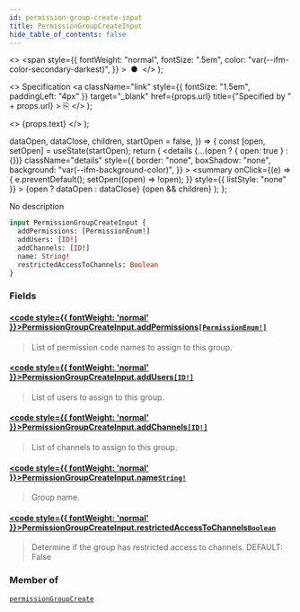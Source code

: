 ```yaml
---
id: permission-group-create-input
title: PermissionGroupCreateInput
hide_table_of_contents: false
---
```


  <>
    <span
      style={{
        fontWeight: "normal",
        fontSize: ".5em",
        color: "var(--ifm-color-secondary-darkest)",
      }}
    >
      &nbsp;●&nbsp;
    </span>
  </>
);

  <>
    Specification
    <a
      className="link"
      style={{ fontSize: "1.5em", paddingLeft: "4px" }}
      target="\_blank"
      href={props.url}
      title={"Specified by " + props.url}
    >
      ⎘
    </a>
  </>
);

  <>
    <span className={props.class}>{props.text}</span>
  </>
);


  dataOpen,
  dataClose,
  children,
  startOpen = false,
}) => {
  const [open, setOpen] = useState(startOpen);
  return (
    <details
      {...(open ? { open: true } : {})}
      className="details"
      style={{
        border: "none",
        boxShadow: "none",
        background: "var(--ifm-background-color)",
      }}
    >
      <summary
        onClick={(e) => {
          e.preventDefault();
          setOpen((open) => !open);
        }}
        style={{ listStyle: "none" }}
      >
        {open ? dataOpen : dataClose}
      </summary>
      {open && children}
    </details>
  );
};

No description

```graphql
input PermissionGroupCreateInput {
  addPermissions: [PermissionEnum!]
  addUsers: [ID!]
  addChannels: [ID!]
  name: String!
  restrictedAccessToChannels: Boolean
}
```

### Fields

#### [<code style={{ fontWeight: 'normal' }}>PermissionGroupCreateInput.<b>addPermissions</b></code>](#)<Bullet />[`[PermissionEnum!]`](../../../api-reference/users/enums/permission-enum) <Badge class="badge badge--secondary" text="list"/> <Badge class="badge badge--secondary" text="enum"/>

> List of permission code names to assign to this group.

#### [<code style={{ fontWeight: 'normal' }}>PermissionGroupCreateInput.<b>addUsers</b></code>](#)<Bullet />[`[ID!]`](../../../api-reference/miscellaneous/scalars/id) <Badge class="badge badge--secondary" text="list"/> <Badge class="badge badge--secondary" text="scalar"/>

> List of users to assign to this group.

#### [<code style={{ fontWeight: 'normal' }}>PermissionGroupCreateInput.<b>addChannels</b></code>](#)<Bullet />[`[ID!]`](../../../api-reference/miscellaneous/scalars/id) <Badge class="badge badge--secondary" text="list"/> <Badge class="badge badge--secondary" text="scalar"/>

> List of channels to assign to this group.
>
> <Badge text="Added in Saleor 3.14" class="secondary margin-bottom--sm" />
>
> <FeaturePreview />

#### [<code style={{ fontWeight: 'normal' }}>PermissionGroupCreateInput.<b>name</b></code>](#)<Bullet />[`String!`](../../../api-reference/miscellaneous/scalars/string) <Badge class="badge badge--secondary" text="non-null"/> <Badge class="badge badge--secondary" text="scalar"/>

> Group name.

#### [<code style={{ fontWeight: 'normal' }}>PermissionGroupCreateInput.<b>restrictedAccessToChannels</b></code>](#)<Bullet />[`Boolean`](../../../api-reference/miscellaneous/scalars/boolean) <Badge class="badge badge--secondary" text="scalar"/>

> Determine if the group has restricted access to channels. DEFAULT: False
>
> <Badge text="Added in Saleor 3.14" class="secondary margin-bottom--sm" />
>
> <FeaturePreview />

### Member of

[`permissionGroupCreate`](../../../api-reference/users/mutations/permission-group-create) <Badge class="badge badge--secondary" text="mutation"/>

